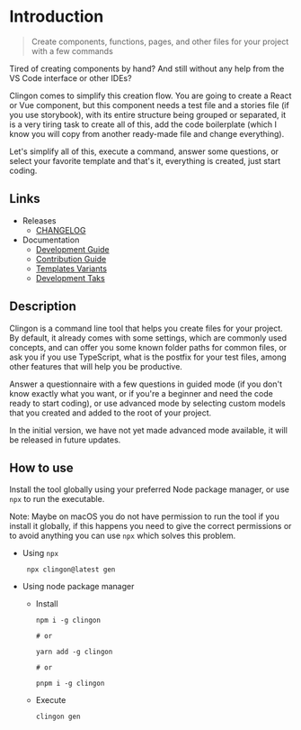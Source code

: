 # Introduction

> Create components, functions, pages, and other files for your project with a few commands

Tired of creating components by hand? And still without any help from the VS Code interface or other IDEs?

Clingon comes to simplify this creation flow.
You are going to create a React or Vue component, but this component needs a test file and a stories file (if you use storybook), with its entire structure being grouped or separated, it is a very tiring task to create all of this, add the code boilerplate (which I know you will copy from another ready-made file and change everything).

Let's simplify all of this, execute a command, answer some questions, or select your favorite template and that's it, everything is created, just start coding.

## Links

- Releases
  - [CHANGELOG](https://github.com/ipetinate/clingon/blob/main/CHANGELOG.md)
- Documentation
  - [Development Guide](https://github.com/ipetinate/clingon/blob/main/doc/DEVELOPMENT_README.md)
  - [Contribution Guide](https://github.com/ipetinate/clingon/blob/main/doc/CONTRIBUTION_GUIDE.md)
  - [Templates Variants](https://github.com/ipetinate/clingon/blob/main/doc/TEMPLATES.md)
  - [Development Taks](https://github.com/ipetinate/clingon/blob/main/doc/TASKS.md)

## Description

Clingon is a command line tool that helps you create files for your project.
By default, it already comes with some settings, which are commonly used concepts, and can offer you some known folder paths for common files, or ask you if you use TypeScript, what is the postfix for your test files, among other features that will help you be productive.

Answer a questionnaire with a few questions in guided mode (if you don't know exactly what you want, or if you're a beginner and need the code ready to start coding), or use advanced mode by selecting custom models that you created and added to the root of your project.

In the initial version, we have not yet made advanced mode available, it will be released in future updates.

## How to use

Install the tool globally using your preferred Node package manager, or use `npx` to run the executable.

Note: Maybe on macOS you do not have permission to run the tool if you install it globally, if this happens you need to give the correct permissions or to avoid anything you can use `npx` which solves this problem.

- Using `npx`

  ```shell
   npx clingon@latest gen
  ```

- Using node package manager

  - Install

    ```shell
    npm i -g clingon

    # or

    yarn add -g clingon

    # or

    pnpm i -g clingon

    ```

  - Execute

    ```shell
    clingon gen
    ```

